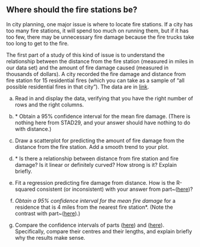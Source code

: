 ##  Where should the fire stations be?


 In city planning, one major issue is where to locate fire
stations. If a city has too many fire stations, it will spend too much
on running them, but if it has too few, there may be unnecessary fire
damage because the fire trucks take too long to get to the fire.

The first part of a study of this kind of issue is to understand the
relationship between the distance from the fire station (measured in
miles in our data set) and the amount of fire damage caused (measured
in thousands of dollars). A city recorded the fire damage and distance
from fire station for 15 residential fires (which you can take as a
sample of "all possible residential fires in that city"). The data
are in [link](http://ritsokiguess.site/datafiles/fire_damage.txt). 



(a) Read in and display the data, verifying that you have the
right number of rows and the right columns.




(b) <a name="part:ttest">*</a> Obtain a 95\% confidence interval for the
mean fire damage. (There is nothing here from STAD29, and your
answer should have nothing to do with distance.)



(c) Draw a scatterplot for predicting the amount of fire damage
from the distance from the fire station. Add a smooth trend to your
plot. 



(d) <a name="part:howgood">*</a> Is there a relationship between distance from fire station
and fire damage? Is it linear or definitely curved? How strong is
it? Explain briefly.



(e) Fit a regression predicting fire damage from distance. How
is the R-squared consistent (or inconsistent) with your answer from
part~(<a href="#part:howgood">here</a>)?



(f) <a name="part:cim">*</a> Obtain a 95\% confidence interval for the mean fire damage
*for a residence that is 4 miles from the nearest fire
station*. (Note the contrast with part~(<a href="#part:ttest">here</a>).)



(g) Compare the confidence intervals of parts
(<a href="#part:ttest">here</a>) and (<a href="#part:cim">here</a>). Specifically, compare their
centres and their lengths, and explain briefly why the results
make sense.








